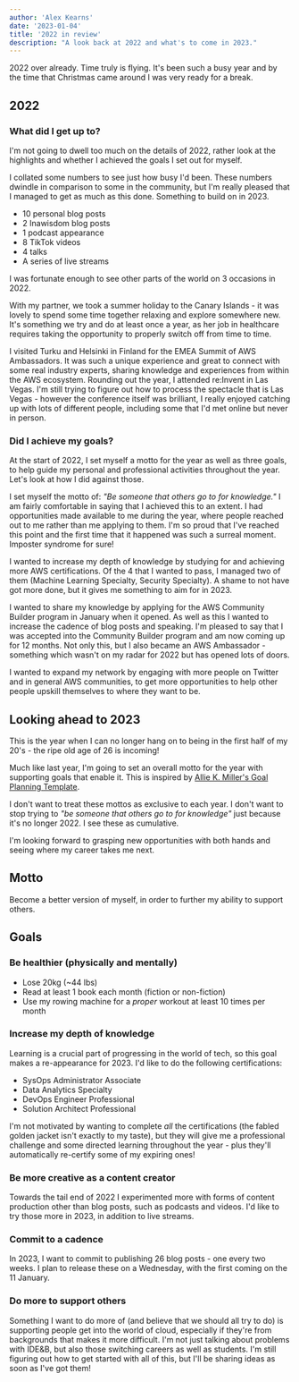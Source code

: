 ```yaml
---
author: 'Alex Kearns'
date: '2023-01-04'
title: '2022 in review'
description: "A look back at 2022 and what's to come in 2023."
---
```


2022 over already. Time truly is flying. It's been such a busy year and by the time that Christmas came around I was very ready for a break.

## 2022

### What did I get up to?

I'm not going to dwell too much on the details of 2022, rather look at the highlights and whether I achieved the goals I set out for myself.

I collated some numbers to see just how busy I'd been. These numbers dwindle in comparison to some in the community, but I'm really pleased that I managed to get as much as this done. Something to build on in 2023.

- 10 personal blog posts
- 2 Inawisdom blog posts
- 1 podcast appearance
- 8 TikTok videos
- 4 talks
- A series of live streams

I was fortunate enough to see other parts of the world on 3 occasions in 2022.

With my partner, we took a summer holiday to the Canary Islands - it was lovely to spend some time together relaxing and explore somewhere new. It's something we try and do at least once a year, as her job in healthcare requires taking the opportunity to properly switch off from time to time.

I visited Turku and Helsinki in Finland for the EMEA Summit of AWS Ambassadors. It was such a unique experience and great to connect with some real industry experts, sharing knowledge and experiences from within the AWS ecosystem. Rounding out the year, I attended re:Invent in Las Vegas. I'm still trying to figure out how to process the spectacle that is Las Vegas - however the conference itself was brilliant, I really enjoyed catching up with lots of different people, including some that I'd met online but never in person.

### Did I achieve my goals?

At the start of 2022, I set myself a motto for the year as well as three goals, to help guide my personal and professional activities throughout the year. Let's look at how I did against those.

I set myself the motto of: *"Be someone that others go to for knowledge."* I am fairly comfortable in saying that I achieved this to an extent. I had opportunities made available to me during the year, where people reached out to me rather than me applying to them. I'm so proud that I've reached this point and the first time that it happened was such a surreal moment. Imposter syndrome for sure!

I wanted to increase my depth of knowledge by studying for and achieving more AWS certifications. Of the 4 that I wanted to pass, I managed two of them (Machine Learning Specialty, Security Specialty). A shame to not have got more done, but it gives me something to aim for in 2023.

I wanted to share my knowledge by applying for the AWS Community Builder program in January when it opened. As well as this I wanted to increase the cadence of blog posts and speaking. I'm pleased to say that I was accepted into the Community Builder program and am now coming up for 12 months. Not only this, but I also became an AWS Ambassador - something which wasn't on my radar for 2022 but has opened lots of doors.

I wanted to expand my network by engaging with more people on Twitter and in general AWS communities, to get more opportunities to help other people upskill themselves to where they want to be.

## Looking ahead to 2023
This is the year when I can no longer hang on to being in the first half of my 20's - the ripe old age of 26 is incoming!

Much like last year, I'm going to set an overall motto for the year with supporting goals that enable it. This is inspired by [Allie K. Miller's Goal Planning Template](https://alliekmiller.gumroad.com/l/goalplanning?recommended_by=library).

I don't want to treat these mottos as exclusive to each year. I don't want to stop trying to *"be someone that others go to for knowledge"* just because it's no longer 2022. I see these as cumulative.

I'm looking forward to grasping new opportunities with both hands and seeing where my career takes me next.

## Motto

Become a better version of myself, in order to further my ability to support others.

## Goals

### Be healthier (physically and mentally)

- Lose 20kg (~44 lbs)
- Read at least 1 book each month (fiction or non-fiction)
- Use my rowing machine for a *proper* workout at least 10 times per month

### Increase my depth of knowledge

Learning is a crucial part of progressing in the world of tech, so this goal makes a re-appearance for 2023. I'd like to do the following certifications:

- SysOps Administrator Associate
- Data Analytics Specialty
- DevOps Engineer Professional
- Solution Architect Professional

I'm not motivated by wanting to complete *all* the certifications (the fabled golden jacket isn't exactly to my taste), but they will give me a professional challenge and some directed learning throughout the year - plus they'll automatically re-certify some of my expiring ones!

### Be more creative as a content creator

Towards the tail end of 2022 I experimented more with forms of content production other than blog posts, such as podcasts and videos. I'd like to try those more in 2023, in addition to live streams.

### Commit to a cadence

In 2023, I want to commit to publishing 26 blog posts - one every two weeks. I plan to release these on a Wednesday, with the first coming on the 11 January.

### Do more to support others

Something I want to do more of (and believe that we should all try to do) is supporting people get into the world of cloud, especially if they're from backgrounds that makes it more difficult. I'm not just talking about problems with IDE&B, but also those switching careers as well as students. I'm still figuring out how to get started with all of this, but I'll be sharing ideas as soon as I've got them!